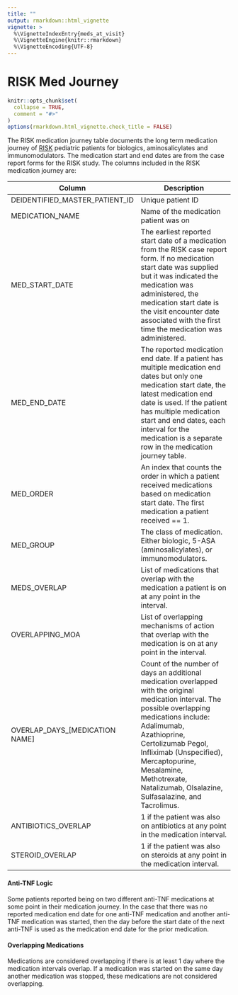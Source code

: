 ```yaml
---
title: ""
output: rmarkdown::html_vignette
vignette: >
  %\VignetteIndexEntry{meds_at_visit}
  %\VignetteEngine{knitr::rmarkdown}
  %\VignetteEncoding{UTF-8}
---
```


# RISK Med Journey

```r
knitr::opts_chunk$set(
  collapse = TRUE,
  comment = "#>"
)
options(rmarkdown.html_vignette.check_title = FALSE)
```

The RISK medication journey table documents the long term medication journey of [RISK](https://www.crohnscolitisfoundation.org/research/current-research-initiatives/pediatric-risk-stratification) pediatric patients for biologics, aminosalicylates and immunomodulators. The medication start and end dates are from the case report forms for the RISK study. The columns included in the RISK medication journey are:

| Column                          | Description                                                                                                                                                                                                                                                                                                                    |
|-------------------|-----------------------------------------------------|
| DEIDENTIFIED_MASTER_PATIENT_ID  | Unique patient ID                                                                                                                                                                                                                                                                                                              |
| MEDICATION_NAME                 | Name of the medication patient was on                                                                                                                                                                                                                                                                                          |
| MED_START_DATE                  | The earliest reported start date of a medication from the RISK case report form. If no medication start date was supplied but it was indicated the medication was administered, the medication start date is the visit encounter date associated with the first time the medication was administered.                          |
| MED_END_DATE                    | The reported medication end date. If a patient has multiple medication end dates but only one medication start date, the latest medication end date is used. If the patient has multiple medication start and end dates, each interval for the medication is a separate row in the medication journey table.                   |
| MED_ORDER                       | An index that counts the order in which a patient received medications based on medication start date. The first medication a patient received == 1.                                                                                                                                                                           |
| MED_GROUP                       | The class of medication. Either biologic, 5-ASA (aminosalicylates), or immunomodulators.                                                                                                                                                                                                                                       |
| MEDS_OVERLAP                    | List of medications that overlap with the medication a patient is on at any point in the interval.                                                                                                                                                                                                                             |
| OVERLAPPING_MOA                 | List of overlapping mechanisms of action that overlap with the medication is on at any point in the interval.                                                                                                                                                                                                                  |
| OVERLAP_DAYS\_[MEDICATION NAME] | Count of the number of days an additional medication overlapped with the original medication interval. The possible overlapping medications include: Adalimumab, Azathioprine, Certolizumab Pegol, Infliximab (Unspecified), Mercaptopurine, Mesalamine, Methotrexate, Natalizumab, Olsalazine, Sulfasalazine, and Tacrolimus. |
| ANTIBIOTICS_OVERLAP             | 1 if the patient was also on antibiotics at any point in the medication interval.                                                                                                                                                                                                                                              |
| STEROID_OVERLAP                 | 1 if the patient was also on steroids at any point in the medication interval.                                                                                                                                                                                                                                                 |

#### Anti-TNF Logic

Some patients reported being on two different anti-TNF medications at some point in their medication journey. In the case that there was no reported medication end date for one anti-TNF medication and another anti-TNF medication was started, then the day before the start date of the next anti-TNF is used as the medication end date for the prior medication.

#### Overlapping Medications

Medications are considered overlapping if there is at least 1 day where the medication intervals overlap. If a medication was started on the same day another medication was stopped, these medications are not considered overlapping.
